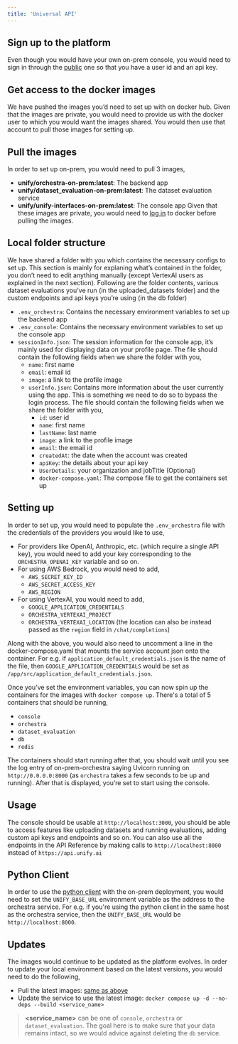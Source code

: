 ```yaml
---
title: 'Universal API'
---
```


## Sign up to the platform

Even though you would have your own on-prem console, you would need to sign in through the
[public](https://console.unify.ai/) one so that you have a user id and an api key.

## Get access to the docker images

We have pushed the images you’d need to set up with on docker hub. Given that the images are private,
you would need to provide us with the docker user to which you would want the images shared.
You would then use that account to pull those images for setting up.

## Pull the images

In order to set up on-prem, you would need to pull 3 images,
- **unify/orchestra-on-prem:latest**: The backend app
- **unify/dataset_evaluation-on-prem:latest**: The dataset evaluation service
- **unify/unify-interfaces-on-prem:latest**: The console app
Given that these images are private, you would need to [log in](https://docs.docker.com/reference/cli/docker/login/)
to docker before pulling the images.

## Local folder structure

We have shared a folder with you which contains the necessary configs to set up.
This section is mainly for explaning what’s contained in the folder, you don’t need to edit anything manually
(except VertexAI users as explained in the next section). Following are the folder contents,
various dataset evaluations you’ve run (in the uploaded_datasets folder) and the custom endpoints and api keys
you’re using (in the db folder)
- `.env_orchestra`: Contains the necessary environment variables to set up the backend app
- `.env_console`: Contains the necessary environment variables to set up the console app
- `sessionInfo.json`: The session information for the console app, it’s mainly used for displaying data on your
profile page. The file should contain the following fields when we share the folder with you,
    - `name`: first name
    - `email`: email id
    - `image`: a link to the profile image
    - `userInfo.json`: Contains more information about the user currently using the app.
    This is something we need to do so to bypass the login process. The file should contain the following
    fields when we share the folder with you,
        - `id`: user id
        - `name`: first name
        - `lastName`: last name
        - `image`: a link to the profile image
        - `email`: the email id
        - `createdAt`: the date when the account was created
        - `apiKey`: the details about your api key
        - `UserDetails`: your organization and jobTitle (Optional)
        - `docker-compose.yaml`: The compose file to get the containers set up

## Setting up

In order to set up, you would need to populate the `.env_orchestra` file with the credentials of the providers
you would like to use,
- For providers like OpenAI, Anthropic, etc. (which require a single API key), you would need to add your key
corresponding to the `ORCHESTRA_OPENAI_KEY` variable and so on.
- For using AWS Bedrock, you would need to add,
    - `AWS_SECRET_KEY_ID`
    - `AWS_SECRET_ACCESS_KEY`
    - `AWS_REGION`
- For using VertexAI, you would need to add,
    - `GOOGLE_APPLICATION_CREDENTIALS`
    - `ORCHESTRA_VERTEXAI_PROJECT`
    - `ORCHESTRA_VERTEXAI_LOCATION` (the location can also be instead passed as the `region` field in `/chat/completions`)

Along with the above, you would also need to uncomment a line in the docker-compose.yaml that mounts the service
account json onto the container. For e.g. if `application_default_credentials.json` is the name of the file, then
`GOOGLE_APPLICATION_CREDENTIALS` would be set as `/app/src/application_default_credentials.json`.

Once you’ve set the environment variables, you can now spin up the containers for the images with `docker compose up`.
There's a total of 5 containers that should be running,
- `console`
- `orchestra`
- `dataset_evaluation`
- `db`
- `redis`

The containers should start running after that, you should wait until you see the log
entry of on-prem-orchestra saying Uvicorn running on `http://0.0.0.0:8000`
(as `orchestra` takes a few seconds to be up and running). After that is displayed,
you’re set to start using the console.

## Usage

The console should be usable at `http://localhost:3000`, you should be able to access features like uploading datasets
and running evaluations, adding custom api keys and endpoints and so on. You can also use all the endpoints in the
API Reference by making calls to `http://localhost:8000` instead of `https://api.unify.ai`

## Python Client

In order to use the [python client](https://docs.unify.ai/basics/quickstart) with the
on-prem deployment, you would need to set the `UNIFY_BASE_URL` environment variable as
the address to the orchestra service. For e.g. if you're using the python client in the
same host as the orchestra service, then the `UNIFY_BASE_URL` would be
`http://localhost:8000`.

## Updates

The images would continue to be updated as the platform evolves.
In order to update your local environment based on the latest versions, you would need to do the following,
- Pull the latest images: [same as above](#pull-the-images)
- Update the service to use the latest image: `docker compose up -d --no-deps --build <service_name>`

> **\<service_name\>** can be one of `console`, `orchestra` or `dataset_evaluation`. The goal here is to make sure
> that your data remains intact, so we would advice against deleting the `db` service.
